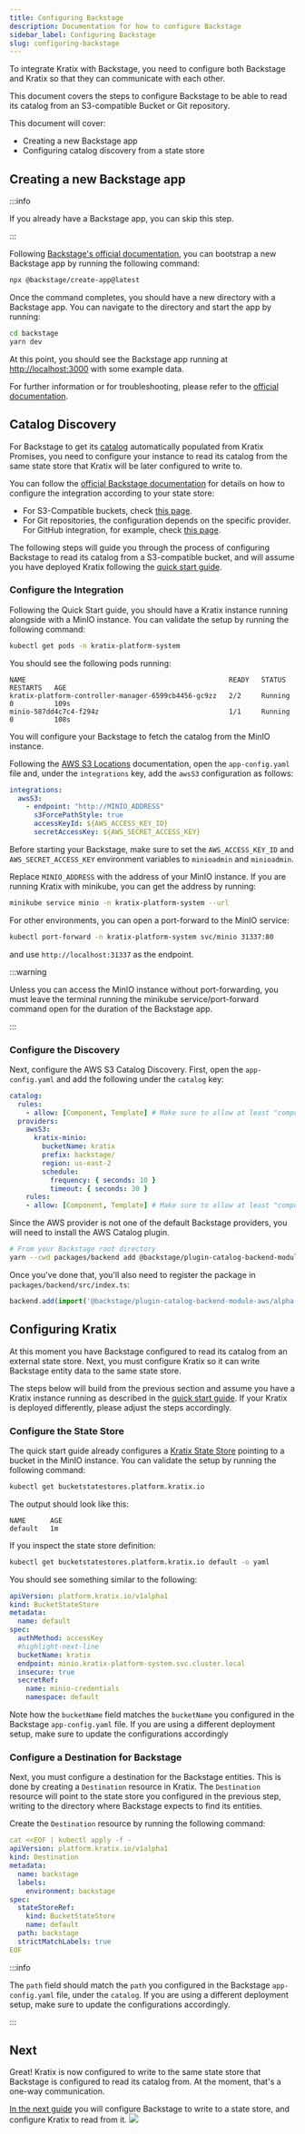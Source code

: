 ```yaml
---
title: Configuring Backstage
description: Documentation for how to configure Backstage
sidebar_label: Configuring Backstage
slug: configuring-backstage
---
```


To integrate Kratix with Backstage, you need to configure both Backstage and Kratix so
that they can communicate with each other.

This document covers the steps to configure Backstage to be able to read its catalog from
an S3-compatible Bucket or Git repository.

This document will cover:

- Creating a new Backstage app
- Configuring catalog discovery from a state store

## Creating a new Backstage app

:::info

If you already have a Backstage app, you can skip this step.

:::

Following [Backstage's official documentation](https://backstage.io/docs/getting-started/), you can bootstrap a new Backstage app by running the following command:

```bash
npx @backstage/create-app@latest
```

Once the command completes, you should have a new directory with a Backstage app. You can navigate to the directory and start the app by running:

```bash
cd backstage
yarn dev
```

At this point, you should see the Backstage app running at [http://localhost:3000](http://localhost:3000) with some example data.

For further information or for troubleshooting, please refer to the [official documentation](https://backstage.io/docs/getting-started/).

## Catalog Discovery

For Backstage to get its [catalog](https://backstage.io/docs/features/software-catalog/) automatically populated from Kratix Promises, you need to configure your instance to read its catalog from the same state store that Kratix will be later configured to write to.

You can follow the [official Backstage documentation](https://backstage.io/docs/integrations/) for details on how to configure the integration according to your state store:

- For S3-Compatible buckets, check [this page](https://backstage.io/docs/integrations/aws-s3/locations).
- For Git repositories, the configuration depends on the specific provider. For GitHub integration, for example, check [this page](https://backstage.io/docs/integrations/github/locations).

The following steps will guide you through the process of configuring Backstage to read its catalog from a S3-compatible bucket, and will assume you have deployed Kratix following the [quick start guide](/main/quick-start).

### Configure the Integration

Following the Quick Start guide, you should have a Kratix instance running alongside with a MinIO instance. You can validate the setup by running the following command:

```bash
kubectl get pods -n kratix-platform-system
```

You should see the following pods running:

```shell-session
NAME                                                  READY   STATUS    RESTARTS   AGE
kratix-platform-controller-manager-6599cb4456-gc9zz   2/2     Running   0          109s
minio-587dd4c7c4-f294z                                1/1     Running   0          108s
```

You will configure your Backstage to fetch the catalog from the MinIO instance.

Following the [AWS S3 Locations](https://backstage.io/docs/integrations/aws-s3/locations) documentation, open the `app-config.yaml` file and, under the `integrations` key, add the `awsS3` configuration as follows:

```yaml
integrations:
  awsS3:
    - endpoint: "http://MINIO_ADDRESS"
      s3ForcePathStyle: true
      accessKeyId: ${AWS_ACCESS_KEY_ID}
      secretAccessKey: ${AWS_SECRET_ACCESS_KEY}
```

Before starting your Backstage, make sure to set the `AWS_ACCESS_KEY_ID` and `AWS_SECRET_ACCESS_KEY` environment variables to `minioadmin` and `minioadmin`.

Replace `MINIO_ADDRESS` with the address of your MinIO instance. If you are running Kratix with minikube, you can get the address by running:

```bash
minikube service minio -n kratix-platform-system --url
```

For other environments, you can open a port-forward to the MinIO service:

```bash
kubectl port-forward -n kratix-platform-system svc/minio 31337:80
```

and use `http://localhost:31337` as the endpoint.

:::warning

Unless you can access the MinIO instance without port-forwarding, you must leave the terminal running the minikube service/port-forward command open for the duration of the Backstage app.

:::

### Configure the Discovery

Next, configure the AWS S3 Catalog Discovery. First, open the `app-config.yaml` and add the following under the `catalog` key:

```yaml
catalog:
  rules:
    - allow: [Component, Template] # Make sure to allow at least "component" and "template" entities
  providers:
    awsS3:
      kratix-minio:
        bucketName: kratix
        prefix: backstage/
        region: us-east-2
        schedule:
          frequency: { seconds: 10 }
          timeout: { seconds: 30 }
    rules:
    - allow: [Component, Template] # Make sure to allow at least "component" and "template" entities
```

Since the AWS provider is not one of the default Backstage providers, you will need to install the AWS Catalog plugin.

```bash
# From your Backstage root directory
yarn --cwd packages/backend add @backstage/plugin-catalog-backend-module-aws
```

Once you've done that, you'll also need to register the package in `packages/backend/src/index.ts`:

```typescript
backend.add(import('@backstage/plugin-catalog-backend-module-aws/alpha'));
```

## Configuring Kratix

At this moment you have Backstage configured to read its catalog from an external state store. Next, you must configure Kratix so it can write Backstage entity data to the same state store.

The steps below will build from the previous section and assume you have a Kratix instance running as described in the [quick start guide](/main/quick-start). If your Kratix is deployed differently, please adjust the steps accordingly.

### Configure the State Store

The quick start guide already configures a [Kratix State Store](/main/reference/statestore/intro) pointing to a bucket in the MinIO instance. You can validate the setup by running the following command:

```bash
kubectl get bucketstatestores.platform.kratix.io
```

The output should look like this:

```shell-session
NAME      AGE
default   1m
```

If you inspect the state store definition:

```bash
kubectl get bucketstatestores.platform.kratix.io default -o yaml
```

You should see something similar to the following:

```yaml
apiVersion: platform.kratix.io/v1alpha1
kind: BucketStateStore
metadata:
  name: default
spec:
  authMethod: accessKey
  #highlight-next-line
  bucketName: kratix
  endpoint: minio.kratix-platform-system.svc.cluster.local
  insecure: true
  secretRef:
    name: minio-credentials
    namespace: default
```

Note how the `bucketName` field matches the `bucketName` you configured in the Backstage `app-config.yaml` file. If you are using a different deployment setup, make sure to update the configurations accordingly

### Configure a Destination for Backstage

Next, you must configure a destination for the Backstage entities. This is done by creating a `Destination` resource in Kratix. The `Destination` resource will point to the state store you configured in the previous step, writing to the directory where Backstage expects to find its entities.

Create the `Destination` resource by running the following command:

```yaml
cat <<EOF | kubectl apply -f -
apiVersion: platform.kratix.io/v1alpha1
kind: Destination
metadata:
  name: backstage
  labels:
    environment: backstage
spec:
  stateStoreRef:
    kind: BucketStateStore
    name: default
  path: backstage
  strictMatchLabels: true
EOF
```

:::info

The `path` field should match the `path` you configured in the Backstage `app-config.yaml` file, under the `catalog`. If you are using a different deployment setup, make sure to update the configurations accordingly.

:::

## Next

Great! Kratix is now configured to write to the same state store that Backstage is configured to read its catalog from. At the moment, that's a one-way communication.

[In the next guide](./plugins) you will configure Backstage to write to a state store, and configure Kratix to read from it.
<img referrerpolicy="no-referrer-when-downgrade" src="https://static.scarf.sh/a.png?x-pxid=815401eb-b7c5-4413-a7db-e5c87479b310" />
